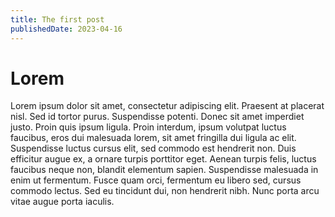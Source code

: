 ```yaml
---
title: The first post
publishedDate: 2023-04-16
---
```


# Lorem

Lorem ipsum dolor sit amet, consectetur adipiscing elit. Praesent at placerat nisl. Sed id tortor purus. Suspendisse potenti. Donec sit
amet imperdiet justo. Proin quis ipsum ligula. Proin interdum, ipsum volutpat luctus faucibus, eros dui malesuada lorem, sit amet
fringilla dui ligula ac elit. Suspendisse luctus cursus elit, sed commodo est hendrerit non. Duis efficitur augue ex, a ornare turpis
porttitor eget. Aenean turpis felis, luctus faucibus neque non, blandit elementum sapien. Suspendisse malesuada in enim ut fermentum.
Fusce quam orci, fermentum eu libero sed, cursus commodo lectus. Sed eu tincidunt dui, non hendrerit nibh. Nunc porta arcu vitae augue
porta iaculis.
